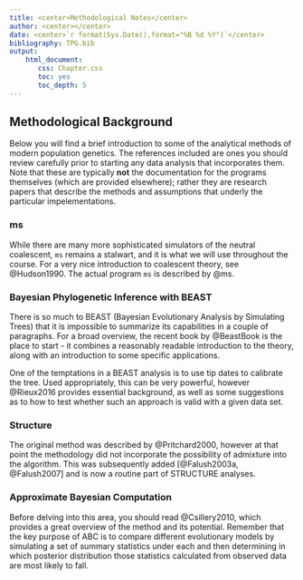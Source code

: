 ```yaml
---
title: <center>Methodological Notes</center>
author: <center></center>
date: <center>`r format(Sys.Date(),format="%B %d %Y")`</center>
bibliography: TPG.bib
output: 
    html_document:
       css: Chapter.css
       toc: yes
       toc_depth: 5
---
```


## Methodological Background

Below you will find a brief introduction to some of the analytical methods of modern population genetics.  The references included are ones you should review carefully prior to starting any data analysis that incorporates them.  Note that these are typically **not** the documentation for the programs themselves (which are provided elsewhere); rather they are research papers that describe the methods and assumptions that underly the particular impelementations.

### ms

While there are many more sophisticated simulators of the neutral coalescent, `ms` remains a stalwart, and it is what we will use throughout the course.  For a very nice introduction to coalescent theory, see @Hudson1990.  The actual program `ms` is described by @ms.  

### Bayesian Phylogenetic Inference with BEAST

There is so much to BEAST (Bayesian Evolutionary Analysis by Simulating Trees) that it is impossible to summarize its capabilities in a couple of paragraphs.  For a broad overview, the recent book by @BeastBook is the place to start - it combines a reasonably readable introduction to the theory, along with an introduction to some specific applications.

One of the temptations in a BEAST analysis is to use tip dates to calibrate the tree.  Used appropriately, this can be very powerful, however @Rieux2016 provides essential background, as well as some suggestions as to how to test whether such an approach is valid with a given data set.

### Structure

The original method was described by @Pritchard2000, however at that point the methodology did not incorporate the possibility of admixture into the algorithm.  This was subsequently added [@Falush2003a, @Falush2007] and is now a routine part of STRUCTURE analyses.

### Approximate Bayesian Computation

Before delving into this area, you should read @Csillery2010, which provides a great overview of the method and its potential.  Remember that the key purpose of ABC is to compare different evolutionary models by simulating a set of summary statistics under each and then determining in which posterior distribution those statistics calculated from observed data are most likely to fall.



